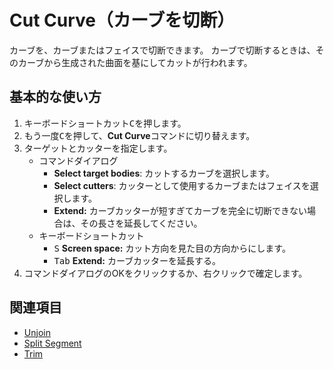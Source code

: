 
# Cut Curve（カーブを切断）

<Reference shortcut="C" command="Cut Curve" button="推奨コマンドメニューで"  buttonIcon='button-cut'/>

カーブを、カーブまたはフェイスで切断できます。
カーブで切断するときは、そのカーブから生成された曲面を基にしてカットが行われます。

## 基本的な使い方

1. キーボードショートカット<kbd>C</kbd>を押します。
2. もう一度<kbd>C</kbd>を押して、**Cut Curve**コマンドに切り替えます。
3. ターゲットとカッターを指定します。
   - <Kst>コマンドダイアログ</Kst>
      - **Select target bodies**: カットするカーブを選択します。
      - **Select cutters**: カッターとして使用するカーブまたはフェイスを選択します。
      - **Extend:** カーブカッターが短すぎてカーブを完全に切断できない場合は、その長さを延長してください。
   - <Kst>キーボードショートカット</Kst>
      - <kbd>S</kbd> **Screen space:** カット方向を見た目の方向からにします。
      - <kbd>Tab</kbd> **Extend:** カーブカッターを延長する。
4. コマンドダイアログのOKをクリックするか、右クリックで確定します。

## 関連項目
- [Unjoin](unjoin)
- [Split Segment](split-segment)
- [Trim](trim)